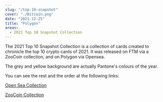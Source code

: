 ```yaml
---
slug: "/top-10-snapshot"
cover: "./Bitcoin.png"
date: "2021-12-25"
title: "Polygon"
areas:
  - 2021 Top 10 Snapshot Collection
---
```

The 2021 Top 10 Snapshot Collection is a collection of cards created to chronicle the top 10 crypto cards of 2021. It was released on FTM via a ZooCoin collection, and on Polygon via Opensea.

The grey and yellow background are actually Pantone's colours of the year.

You can see the rest and the order at the following links:

<a href="https://www.element.market/collections/crypto-tcg"><btn>Open Sea Collection</btn></a>

<a href="https://www.element.market/collections/crypto-tcg"><btn>ZooCoin Collection</btn></a>
